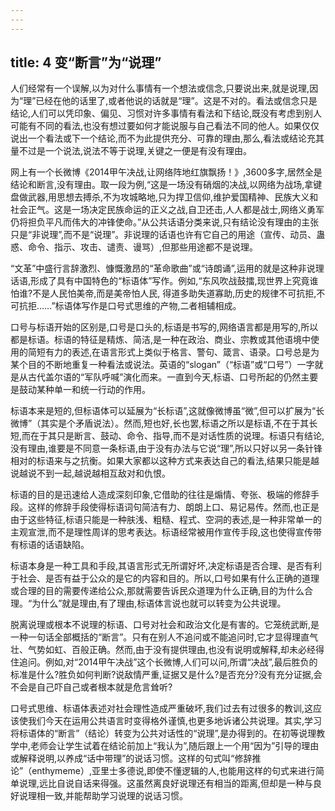 ```yaml
---
---
---
```

title: 4 变“断言”为“说理”
---



人们经常有一个误解,以为对什么事情有一个想法或信念,只要说出来,就是说理,因为“理”已经在他的话里了,或者他说的话就是“理”。这是不对的。看法或信念只是结论,人们可以凭印象、偏见、习惯对许多事情有看法和下结论,既没有考虑到别人可能有不同的看法,也没有想过要如何才能说服与自己看法不同的他人。如果仅仅说出一个看法或下一个结论,而不为此提供充分、可靠的理由,那么,看法或结论充其量不过是一个说法,说法不等于说理,关键之一便是有没有理由。

网上有一个长微博《2014甲午决战,让网络阵地红旗飘扬！》,3600多字,居然全是结论和断言,没有理由。取一段为例,“这是一场没有硝烟的决战,以网络为战场,拿键盘做武器,用思想去搏杀,不为攻城略地,只为捍卫信仰,维护爱国精神、民族大义和社会正气。这是一场决定民族命运的正义之战,自卫还击,人人都是战士,网络义勇军仍将担负平凡而伟大的冲锋使命。”从公共话语分类来说,只有结论没有理由的主张只是“非说理”,而不是“说理”。非说理的话语也许有它自己的用途（宣传、动员、蛊惑、命令、指示、攻击、谴责、谩骂）,但那些用途都不是说理。

“文革”中盛行言辞激烈、慷慨激昂的“革命歌曲”或“诗朗诵”,运用的就是这种非说理话语,形成了具有中国特色的“标语体”写作。例如,“东风吹战鼓擂,现世界上究竟谁怕谁?不是人民怕美帝,而是美帝怕人民, 得道多助失道寡助,历史的规律不可抗拒,不可抗拒……”标语体写作是口号式思维的产物,二者相辅相成。

口号与标语开始的区别是,口号是口头的,标语是书写的,网络语言都是用写的,所以都是标语。标语的特征是精炼、简洁,是一种在政治、商业、宗教或其他语境中使用的简短有力的表述,在语言形式上类似于格言、警句、箴言、语录。口号总是为某个目的不断地重复一种看法或说法。英语的“slogan”（“标语”或“口号”）一字就是从古代盖尔语的“军队呼喊”演化而来。一直到今天,标语、口号所起的仍然主要是鼓动某种单一和统一行动的作用。

标语本来是短的,但标语体可以延展为“长标语”,这就像微博虽“微”,但可以扩展为“长微博”（其实是个矛盾说法）。然而,短也好,长也罢,标语之所以是标语,不在于其长短,而在于其只是断言、鼓动、命令、指导,而不是对话性质的说理。标语只有结论,没有理由,谁要是不同意一条标语,由于没有办法与它说“理”,所以只好以另一条针锋相对的标语来与之抗衡。如果大家都以这种方式来表达自己的看法,结果只能是越说越说不到一起,越说越相互敌对和仇恨。

标语的目的是迅速给人造成深刻印象,它借助的往往是煽情、夸张、极端的修辞手段。这样的修辞手段使得标语词句简洁有力、朗朗上口、易记易传。然而,也正是由于这些特征,标语只能是一种肤浅、粗糙、程式、空洞的表述,是一种非常单一的主观宣泄,而不是理性周详的思考表达。标语经常被用作宣传手段,这也使得宣传带有标语的话语缺陷。

标语本身是一种工具和手段,其语言形式无所谓好坏,决定标语是否合理、是否有利于社会、是否有益于公众的是它的内容和目的。所以,口号如果有什么正确的道理或合理的目的需要传递给公众,那就需要告诉民众道理为什么正确,目的为什么合理。“为什么”就是理由,有了理由,标语体言说也就可以转变为公共说理。

脱离说理或根本不说理的标语、口号对社会和政治文化是有害的。它笼统武断,是一种一句话全部概括的“断言”。只有在别人不追问或不能追问时,它才显得理直气壮、气势如虹、百般正确。然而,由于没有提供理由,也没有说明或解释,却未必经得住追问。例如,对“2014甲午决战”这个长微博,人们可以问,所谓“决战”,最后胜负的标准是什么?胜负如何判断?说敌情严重,证据又是什么?是否充分?没有充分证据,会不会是自己吓自己或者根本就是危言耸听?

口号式思维、标语体表述对社会理性造成严重破坏,我们过去有过很多的教训,这应该使我们今天在运用公共语言时变得格外谨慎,也更多地诉诸公共说理。其实,学习将标语体的“断言”（结论）转变为公共对话性的“说理”,是办得到的。在初等说理教学中,老师会让学生试着在结论前加上“我认为”,随后跟上一个用“因为”引导的理由或解释说明,以养成“话中带理”的说话习惯。这样的句式叫“修辞推论”（enthymeme）,亚里士多德说,即使不懂逻辑的人,也能用这样的句式来进行简单说理,远比自说自话来得强。这虽然离良好说理还有相当的距离,但却是一种与良好说理相一致,并能帮助学习说理的说话习惯。
